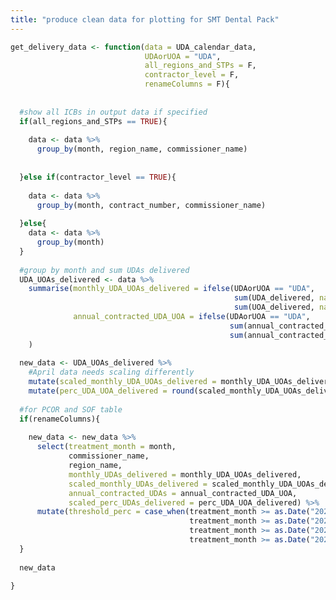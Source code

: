 ```yaml
---
title: "produce clean data for plotting for SMT Dental Pack"
---
```



```r

get_delivery_data <- function(data = UDA_calendar_data,
                              UDAorUOA = "UDA",
                              all_regions_and_STPs = F,
                              contractor_level = F,
                              renameColumns = F){
  
  
  #show all ICBs in output data if specified
  if(all_regions_and_STPs == TRUE){
    
    data <- data %>%
      group_by(month, region_name, commissioner_name)
    
    
  }else if(contractor_level == TRUE){
    
    data <- data %>%
      group_by(month, contract_number, commissioner_name)
    
  }else{
    data <- data %>%
      group_by(month)
  }
  
  #group by month and sum UDAs delivered
  UDA_UOAs_delivered <- data %>%
    summarise(monthly_UDA_UOAs_delivered = ifelse(UDAorUOA == "UDA", 
                                                  sum(UDA_delivered, na.rm = T),
                                                  sum(UOA_delivered, na.rm = T)),
              annual_contracted_UDA_UOA = ifelse(UDAorUOA == "UDA",
                                                 sum(annual_contracted_UDA, na.rm = T),
                                                 sum(annual_contracted_UOA, na.rm = T))
    )
  
  new_data <- UDA_UOAs_delivered %>%
    #April data needs scaling differently
    mutate(scaled_monthly_UDA_UOAs_delivered = monthly_UDA_UOAs_delivered * 12) %>%
    mutate(perc_UDA_UOA_delivered = round(scaled_monthly_UDA_UOAs_delivered * 100 / annual_contracted_UDA_UOA)) 
  
  #for PCOR and SOF table
  if(renameColumns){
    
    new_data <- new_data %>%
      select(treatment_month = month,
             commissioner_name,
             region_name,
             monthly_UDAs_delivered = monthly_UDA_UOAs_delivered,
             scaled_monthly_UDAs_delivered = scaled_monthly_UDA_UOAs_delivered,
             annual_contracted_UDAs = annual_contracted_UDA_UOA,
             scaled_perc_UDAs_delivered = perc_UDA_UOA_delivered) %>%
      mutate(threshold_perc = case_when(treatment_month >= as.Date("2021-04-01") & treatment_month < as.Date("2021-10-01") ~ "60",
                                        treatment_month >= as.Date("2021-10-01") & treatment_month < as.Date("2022-01-01") ~ "65",
                                        treatment_month >= as.Date("2022-01-01") & treatment_month < as.Date("2022-04-01") ~ "85",
                                        treatment_month >= as.Date("2022-04-01") & treatment_month < as.Date("2022-07-01") ~ "95"))
  }
  
  new_data
  
}



```


```r




```

